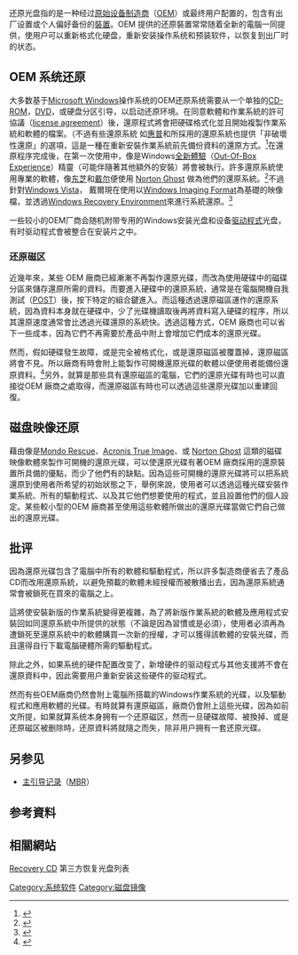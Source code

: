 {{NoteTA
|T=zh:還原光碟;zh-hans:恢复光盘;zh-hant:還原光碟;zh-cn:恢复光盘;zh-tw:還原光碟;zh-hk:還原光碟;zh-mo:還原光碟;
|G1=IT
}}
{{Proofreader needed|en|Recovery disc}}
还原光盘指的是一种经过[[原始设备制造商|原始设备制造商]]（[[OEM|OEM]]）或最终用户配置的，包含有出厂设置或个人偏好备份的[[裝置|裝置]]。OEM 提供的还原裝置常常随着全新的電腦一同提供，使用户可以重新格式化硬盘，重新安装操作系统和预装软件，以恢复到出厂时的状态。

==OEM 系统还原==
大多数基于[[Microsoft_Windows|Microsoft Windows]]操作系统的OEM还原系统需要从一个单独的[[CD-ROM|CD-ROM]]，[[DVD|DVD]]，或硬盘分区引导，以启动还原环境。在同意軟體和作業系統的許可協議（[[license_agreement|license agreement]]）後，還原程式將會把硬碟格式化並且開始複製作業系統和軟體的檔案。（不過有些還原系統
如[[惠普|惠普]]和{{Link-en|捷威|Gateway, Inc.|Gateway}}所採用的還原系統也提供「非破壞性還原」的選項，這是一種在重新安裝作業系統前先備份資料的還原方式。<ref>{{cite web |url=http://h10025.www1.hp.com/ewfrf/wc/document?cc=us&docname=bph07145 |title=HP and Compaq Desktop PCs -  Performing an HP System Recovery in Windows XP |accessdate=2008-01-16 |deadurl=yes |archiveurl=https://web.archive.org/web/20071217180235/http://h10025.www1.hp.com/ewfrf/wc/document?cc=us&docname=bph07145 |archivedate=2007-12-17 }}</ref>在還原程序完成後，在第一次使用中，像是Windows[[全新體驗|全新體驗]]（[[Out-Of-Box_Experience|Out-Of-Box Experience]]）精靈（可能伴隨著其他額外的安裝）將會被執行。許多還原系統使用專業的軟體，像[[东芝|东芝]]和[[戴尔|戴尔]]便使用 [[Norton_Ghost|Norton Ghost]] 做為他們的還原系統。<ref>{{cite web |url=http://www.goodells.net/dellrestore/image.htm |title=Inside the Dell PC Restore Partition |accessdate=2008-01-16 |deadurl=yes |archiveurl=https://web.archive.org/web/20080212090356/http://www.goodells.net/dellrestore/image.htm |archivedate=2008-02-12 }}</ref>不過針對[[Windows_Vista|Windows Vista]]， 戴爾現在使用以[[Windows_Imaging_Format|Windows Imaging Format]]為基礎的映像檔，並透過[[Windows_Recovery_Environment|Windows Recovery Environment]]來進行系統還原。<ref>{{cite web |url=http://www.goodells.net/dellrestore/vista.htm |title=Inside the Dell PC Restore Partition |accessdate=2008-01-16 |deadurl=yes |archiveurl=https://web.archive.org/web/20071210161356/http://www.goodells.net/dellrestore/vista.htm |archivedate=2007-12-10 }}</ref>

一些较小的OEM厂商会随机附带专用的Windows安装光盘和设备[[驱动程式|驱动程式]]光盘，有时驱动程式會被整合在安装片之中。

===还原磁区===
近幾年來，某些 OEM 廠商已經漸漸不再製作還原光碟，而改為使用硬碟中的磁碟分區來儲存還原所需的資料。而要進入硬碟中的還原系統，通常是在電腦開機自我測試（[[Power-on_self-test|POST]]）後，按下特定的組合鍵進入。而這種透過還原磁區運作的還原系統，因為資料本身就在硬碟中，少了光碟機讀取後再將資料寫入硬碟的程序，所以其還原速度通常會比透過光碟還原的系統快。透過這種方式，OEM 廠商也可以省下一些成本，因為它們不再需要於產品中附上會增加它們成本的還原光碟。

然而，假如硬碟發生故障，或是完全被格式化，或是還原磁區被覆蓋掉，還原磁區將會不見。所以廠商有時會附上能製作可開機還原光碟的軟體以便使用者能備份還原資料。<ref>{{cite web |url=http://support.toshiba.ca/support/techsupport/tsbs/all/-TSB001019.htm |title=How to Create/Use a Toshiba Recovery CD/DVD-ROM |accessdate=2008-01-16 |deadurl=yes |archiveurl=https://web.archive.org/web/20071223183622/http://support.toshiba.ca/support/techsupport/tsbs/all/-TSB001019.htm |archivedate=2007-12-23 }}</ref>另外，就算是那些具有還原磁區的電腦，它們的還原光碟有時也可以直接從OEM 廠商之處取得，而還原磁區有時也可以透過這些還原光碟加以重建回復。

==磁盘映像还原==
{{main|磁盘複製}}
藉由像是[[Mondo_Rescue|Mondo Rescue]]、[[Acronis_True_Image|Acronis True Image]]、或 [[Norton_Ghost|Norton Ghost]] 這類的磁碟映像軟體來製作可開機的還原光碟，可以使還原光碟有著OEM 廠商採用的還原裝置所具備的優點，而少了他們有的缺點。因為這些可開機的還原光碟將可以把系統還原到使用者所希望的初始狀態之下，舉例來說，使用者可以透過這種光碟安裝作業系統、所有的驅動程式、以及其它他們想要使用的程式，並且設置他們的個人設定。某些較小型的OEM 廠商甚至使用這些軟體所做出的還原光碟當做它們自己做出的還原光碟。

==批评==
因為還原光碟包含了電腦中所有的軟體和驅動程式，所以許多製造商便省去了產品CD而改用還原系統，以避免預載的軟體未經授權而被散播出去，因為還原系統通常會被鎖死在買來的電腦之上。

這將使安裝新版的作業系統變得更複雜，為了將新版作業系統的軟體及應用程式安裝回如同還原系統中所提供的狀態（不論是因為習慣或是必須），使用者必須再為遭鎖死至還原系統中的軟體購買一次新的授權，才可以獲得該軟體的安裝光碟，而且還得自行下載電腦硬體所需的驅動程式。

除此之外，如果系统的硬件配置改变了，新增硬件的驱动程式与其他支援將不會在還原資料中，因此需要用户重新安装这些硬件的驱动程式。

然而有些OEM廠商仍然會附上電腦所搭載的Windows作業系統的光碟，以及驅動程式和應用軟體的光碟。有時就算有還原磁區，廠商仍會附上這些光碟，因為如前文所提，如果就算系统本身拥有一个还原磁区，然而一旦硬碟故障、被換掉、或是还原磁区被删除時，还原資料將就隨之而失，除非用户拥有一套还原光碟。

==另参见==
* [[主引导记录|主引导记录]]（[[MBR|MBR]]）

==参考資料==
{{reflist}}

[[Category:系统软件|Category:系统软件]]
[[Category:磁盘镜像|Category:磁盘镜像]]
==相關網站==
[http://recovery-cd.com Recovery CD] {{Wayback|url=http://recovery-cd.com/ |date=20210503225016 }} 第三方恢复光盘列表